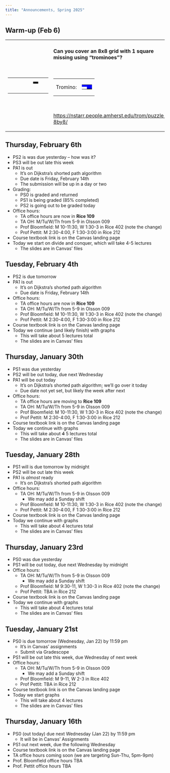 ```yaml
---
title: "Announcements, Spring 2025"
---
```



## Warm-up (Feb 6)

<table><tr><td style="vertical-align:middle">

<table class="trominoes">
<tr><td></td><td></td><td></td><td></td><td></td><td></td><td></td><td></td></tr>
<tr><td></td><td></td><td></td><td></td><td></td><td></td><td></td><td></td></tr>
<tr><td></td><td></td><td></td><td></td><td></td><td style="background:black"></td><td></td><td></td></tr>
<tr><td></td><td></td><td></td><td></td><td></td><td></td><td></td><td></td></tr>
<tr><td></td><td></td><td></td><td></td><td></td><td></td><td></td><td></td></tr>
<tr><td></td><td></td><td></td><td></td><td></td><td></td><td></td><td></td></tr>
<tr><td></td><td></td><td></td><td></td><td></td><td></td><td></td><td></td></tr>
<tr><td></td><td></td><td></td><td></td><td></td><td></td><td></td><td></td></tr>
</table>

</td><td>

<h4>Can you cover an 8x8 grid with 1 square missing using "trominoes"?</h4>

<p>&nbsp;</p>

<table><tr><td>Tromino:</td><td>
<table class="trominoes">
<tr><td style="background:blue"></td><td style="background:blue"></td></tr>
<tr style="border:none"><td style="border:none"></td><td style="border-bottom:2px solid black;background:blue"></td></tr>
</table>
</td></tr></table>

<p>&nbsp;</p>

<p><a href="https://nstarr.people.amherst.edu/trom/puzzle-8by8/">https://nstarr.people.amherst.edu/trom/puzzle-8by8/</a></p>

</td></tr></table>

::: {.announcements}
# Thursday, February 6th

- PS2 is was due yesterday -- how was it?
- PS3 will be out late this week
- PA1 is out
	- It's on Dijkstra's shorted path algorithm
	- Due date is Friday, February 14th
	- The submission will be up in a day or two
- Grading:
  - PS0 is graded and returned
  - PS1 is being graded (85% completed)
  - PS2 is going out to be graded today
- Office hours:
	- TA office hours are now in **Rice 109**
	- TA OH: M/Tu/W/Th from 5-9 in Olsson 009
	- Prof Bloomfield: M 10-11:30, W 1:30-3 in Rice 402 (note the change)
	- Prof Pettit: M 2:30-4:00, F 1:30-3:00 in Rice 212
- Course textbook link is on the Canvas landing page
- Today we start on divide and conquer, which will take 4-5 lectures
	- The slides are in Canvas' files
:::



::: {.announcements}
# Tuesday, February 4th

- PS2 is due tomorrow
- PA1 is out
	- It's on Dijkstra's shorted path algorithm
	- Due date is Friday, February 14th
- Office hours:
	- TA office hours are now in **Rice 109**
	- TA OH: M/Tu/W/Th from 5-9 in Olsson 009
	- Prof Bloomfield: M 10-11:30, W 1:30-3 in Rice 402 (note the change)
	- Prof Pettit: M 2:30-4:00, F 1:30-3:00 in Rice 212
- Course textbook link is on the Canvas landing page
- Today we continue (and likely finish) with graphs
	- This will take about 5 lectures total
	- The slides are in Canvas' files
:::



::: {.announcements}
# Thursday, January 30th

- PS1 was due yesterday
- PS2 will be out today, due next Wednesday
- PA1 will be out today
	- It's on Dijkstra's shorted path algorithm; we'll go over it today
	- Due date not yet set, but likely the week after next
- Office hours:
	- TA office hours are moving to **Rice 109**
	- TA OH: M/Tu/W/Th from 5-9 in Olsson 009
	- Prof Bloomfield: M 10-11:30, W 1:30-3 in Rice 402 (note the change)
	- Prof Pettit: M 2:30-4:00, F 1:30-3:00 in Rice 212
- Course textbook link is on the Canvas landing page
- Today we continue with graphs
	- This will take about ~~4~~ 5 lectures total
	- The slides are in Canvas' files
:::



::: {.announcements}
# Tuesday, January 28th

- PS1 will is due tomorrow by midnight
- PS2 will be out late this week
- PA1 is *almost* ready
	- It's on Dijkstra's shorted path algorithm
- Office hours:
	- TA OH: M/Tu/W/Th from 5-9 in Olsson 009
	  - We may add a Sunday shift
	- Prof Bloomfield: M 10-11:30, W 1:30-3 in Rice 402 (note the change)
	- Prof Pettit: M 2:30-4:00, F 1:30-3:00 in Rice 212
- Course textbook link is on the Canvas landing page
- Today we continue with graphs
	- This will take about 4 lectures total
	- The slides are in Canvas' files
:::


::: {.announcements}
# Thursday, January 23rd

- PS0 was due yesterday
- PS1 will be out today, due next Wednesday by midnight
- Office hours:
	- TA OH: M/Tu/W/Th from 5-9 in Olsson 009
	  - We may add a Sunday shift
	- Prof Bloomfield: M 9:30-11, W 1:30-3 in Rice 402 (note the change)
	- Prof Pettit: TBA in Rice 212
- Course textbook link is on the Canvas landing page
- Today we continue with graphs
	- This will take about 4 lectures total
	- The slides are in Canvas' files
:::



::: {.announcements}
# Tuesday, January 21st

- PS0 is due tomorrow (Wednesday, Jan 22) by 11:59 pm
	- It's in Canvas' assignments
	- Submit via Gradescope
- PS1 will be out late this week, due Wednesday of next week
- Office hours:
	- TA OH: M/Tu/W/Th from 5-9 in Olsson 009
	  - We may add a Sunday shift
	- Prof Bloomfield: M 9-11, W 2-3 in Rice 402
	- Prof Pettit: TBA in Rice 212
- Course textbook link is on the Canvas landing page
- Today we start graphs
	- This will take about 4 lectures
	- The slides are in Canvas' files
:::


::: {.announcements}
# Thursday, January 16th

- PS0 (out today) due next Wednesday (Jan 22) by 11:59 pm
	- It will be in Canvas' Assignments
- PS1 out next week, due the following Wednesday
- Course textbook link is on the Canvas landing page
- TA office hours coming soon (we are targeting Sun-Thu, 5pm-9pm)
- Prof. Bloomfield office hours TBA
- Prof. Pettit office hours TBA
:::

